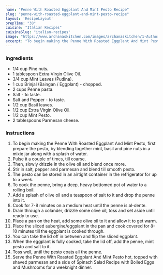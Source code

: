 ---
name: "Penne With Roasted Eggplant And Mint Pesto Recipe"
slug: "penne-with-roasted-eggplant-and-mint-pesto-recipe"
layout: 'RecipeLayout'
prepTime: "30"
cuisine: "Italian Recipes"
cuisineSlug: "italian-recipes"
image: "https://www.archanaskitchen.com/images/archanaskitchen/1-Author/Richa_Gupta/Penne_with_Roasted_Eggplant_and_Mint_Pesto.jpg"
excerpt: "To begin making the Penne With Roasted Eggplant And Mint Pesto, first prepare the pesto, by blending together mint, basil and pine nuts in a mixie jar along with a splash of water"
---

### Ingredients

- 1/4 cup Pine nuts.
- 1 tablespoon Extra Virgin Olive Oil.
- 3/4 cup Mint Leaves (Pudina).
- 1 cup Brinjal (Baingan / Eggplant) - chopped.
- 2 cups Penne pasta.
- Salt - to taste.
- Salt and Pepper - to taste.
- 1/2 cup Basil leaves.
- 1/2 cup Extra Virgin Olive Oil.
- 1/2 cup Mint Pesto.
- 2 tablespoons Parmesan cheese.

### Instructions

1. To begin making the Penne With Roasted Eggplant And Mint Pesto, first prepare the pesto, by blending together mint, basil and pine nuts in a mixie jar along with a splash of water.
1. Pulse it a couple of times, till coarse.
1. Then, slowly drizzle in the olive oil and blend once more.
1. Stir in salt, pepper and parmesan and blend till smooth pesto.
1. The pesto can be stored in an airtight container in the refrigerator for up to a week.
1. To cook the penne, bring a deep, heavy bottomed pot of water to a rolling boil.
1. Add a splash of olive oil and a teaspoon of salt to it and drop the penne into it.
1. Cook for 7-8 minutes on a medium heat until the penne is al-dente.
1. Drain through a colander, drizzle some olive oil, toss and set aside until ready to use.
1. Place a pan on the heat, add some olive oil to it and allow it to get warm.
1. Place the sliced aubergine/eggplant in the pan and cook covered for 8-10 minutes till the eggplant is cooked through.
1. You can take the lid off in between and flip the sliced eggplant.
1. When the eggplant is fully cooked, take the lid off, add the penne, mint pesto and salt to it.
1. Toss well, until the pesto coats all the penne.
1. Serve the Penne With Roasted Eggplant And Mint Pesto hot, topped with shaved parmesan and a side of Spinach Salad Recipe with Boiled Eggs and Mushrooms for a weeknight dinner.
